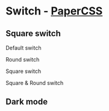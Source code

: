 
<Meta title="Form/Switch/Overview" />

# Switch - [PaperCSS](https://www.getpapercss.com/docs/components/forms/)

## Square switch

Default switch <p-switch></p-switch>

Round switch <p-switch round></p-switch>

Square switch <p-switch square></p-switch>

Square & Round switch <p-switch square round></p-switch>

## Dark mode


<div style={{padding: '10px', boxSizing: "border-box", width: "100%", background: "#41403e"}}>
    <p-switch style={{marginRight: "20px"}} dark></p-switch>
    <br />
    <p-switch style={{marginRight: "20px"}} round dark></p-switch>
    <br />
    <p-switch style={{marginRight: "20px"}} square dark></p-switch>
    <br />
    <p-switch style={{marginRight: "20px"}} checked square dark round></p-switch>
</div>